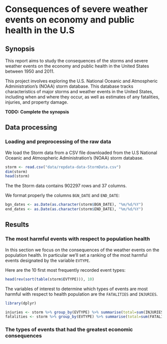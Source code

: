 # Consequences of severe weather events on economy and public health in the U.S


## Synopsis

This report aims to study the consequences of the storms and severe weather events on the 
economy and public health in the United States between 1950 and 2011.

This project involves exploring the U.S. National Oceanic and Atmospheric
Administration's (NOAA) storm database. This database tracks characteristics of
major storms and weather events in the United States, including when and where
they occur, as well as estimates of any fatalities, injuries, and property
damage.

**TODO: Complete the synopsis**  


## Data processing

### Loading and preprocessing of the raw data

We load the Storm data from a CSV file downloaded from the U.S National Oceanic
and Atmospheric Administration's (NOAA) storm database.

```r
storm <- read.csv("data/repdata-data-StormData.csv")
dim(storm)
head(storm)
```

The the Storm data contains 902297 rows and 37 columns.

We format properly the columns `BGN_DATE` and `END_DATE`:

```r
bgn_dates <- as.Date(as.character(storm$BGN_DATE), "%m/%d/%Y")
end_dates <- as.Date(as.character(storm$END_DATE), "%m/%d/%Y")
```


## Results

### The most harmful events with respect to population health

In this section we focus on the consequences of the weather events on the
population health. In particular we'll set a ranking of the most harmful events
designated by the variable `EVTYPE`. 

Here are the 10 first most frequently recorded event types:
```r
head(rev(sort(table(storm$EVTYPE))), 10)
```


The variables of interest to determine which types of events are most harmful
with respect to health population are the `FATALITIES` and `INJURIES`.

```r
library(dplyr)

injuries <- storm %>% group_by(EVTYPE) %>% summarise(total=sum(INJURIES)) %>% arrange(-total)
fatalities <- storm %>% group_by(EVTYPE) %>% summarise(total=sum(FATALITIES)) %>% arrange(-total)
```


### The types of events that had the greatest economic consequences
